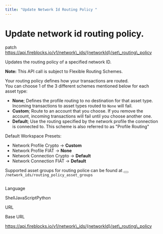 ```yaml
---
title: "Update Network Id Routing Policy "
---
```

  
  # Update network id routing policy.

patch https://api.fireblocks.io/v1/network\_ids/{networkId}/set\_routing\_policy

Updates the routing policy of a specified network ID.

**Note:** This API call is subject to Flexible Routing Schemes.

Your routing policy defines how your transactions are routed.  
You can choose 1 of the 3 different schemes mentioned below for each asset type:

*   **None**; Defines the profile routing to no destination for that asset type. Incoming transactions to asset types routed to `None` will fail.
*   **Custom**; Route to an account that you choose. If you remove the account, incoming transactions will fail until you choose another one.
*   **Default**; Use the routing specified by the network profile the connection is connected to. This scheme is also referred to as "Profile Routing"

Default Workspace Presets:

*   Network Profile Crypto → **Custom**
*   Network Profile FIAT → **None**
*   Network Connection Crypto → **Default**
*   Network Connection FIAT → **Default**

Supported asset groups for routing police can be found at <button aria-label="Copy Code" class="rdmd-code-copy fa"></button><code class="rdmd-code lang- theme-light" data-lang="" name="" tabindex="0">/network_ids/routing_policy_asset_groups</code>

```

```

Language

ShellJavaScriptPython

URL

Base URL

https://api.fireblocks.io/v1/network\_ids/{networkId}/set\_routing\_policy